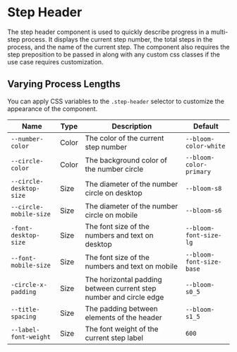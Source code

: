 
# Step Header

The step header component is used to quickly describe progress in a multi-step process. It displays the current step number, the total steps in the process, and the name of the current step. The component also requires the step preposition to be passed in along with any custom css classes if the use case requires customization.

<Canvas>
  <Story id="headers-step-header--basic-dynamic" />
</Canvas>

## Varying Process Lengths

<Canvas>
  <Story id="headers-step-header--final-step" />
</Canvas>

<Canvas>
  <Story id="headers-step-header--double-digits" />
</Canvas>

<Canvas>
  <Story id="headers-step-header--triple-digits" />
</Canvas>

You can apply CSS variables to the `.step-header` selector to customize the appearance of the component.

| Name                    | Type  | Description                                                        | Default                  |
| ----------------------- | ----- | ------------------------------------------------------------------ | ------------------------ |
| `--number-color`        | Color | The color of the current step number                               | `--bloom-color-white`    |
| `--circle-color`        | Color | The background color of the number circle                          | `--bloom-color-primary`  |
| `--circle-desktop-size` | Size  | The diameter of the number circle on desktop                       | `--bloom-s8`             |
| `--circle-mobile-size`  | Size  | The diameter of the number circle on mobile                        | `--bloom-s6`             |
| `-font-desktop-size`    | Size  | The font size of the numbers and text on desktop                   | `--bloom-font-size-lg`   |
| `--font-mobile-size`    | Size  | The font size of the numbers and text on mobile                    | `--bloom-font-size-base` |
| `-circle-x-padding`     | Size  | The horizontal padding between current step number and circle edge | `--bloom-s0_5`           |
| `--title-spacing`       | Size  | The padding between elements of the header                         | `--bloom-s1_5`           |
| `--label-font-weight`   | Size  | The font weight of the current step label                          | `600`                    |
